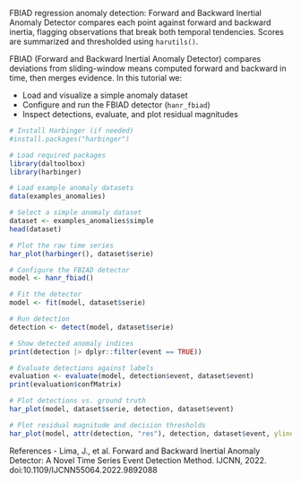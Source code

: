 FBIAD regression anomaly detection: Forward and Backward Inertial Anomaly Detector compares each point against forward and backward inertia, flagging observations that break both temporal tendencies. Scores are summarized and thresholded using `harutils()`.

FBIAD (Forward and Backward Inertial Anomaly Detector) compares deviations from sliding-window means computed forward and backward in time, then merges evidence. In this tutorial we:

- Load and visualize a simple anomaly dataset
- Configure and run the FBIAD detector (`hanr_fbiad`)
- Inspect detections, evaluate, and plot residual magnitudes

```r
# Install Harbinger (if needed)
#install.packages("harbinger")
```

```r
# Load required packages
library(daltoolbox)
library(harbinger) 
```

```r
# Load example anomaly datasets
data(examples_anomalies)
```

```r
# Select a simple anomaly dataset
dataset <- examples_anomalies$simple
head(dataset)
```

```r
# Plot the raw time series
har_plot(harbinger(), dataset$serie)
```

```r
# Configure the FBIAD detector
model <- hanr_fbiad()
```

```r
# Fit the detector
model <- fit(model, dataset$serie)
```

```r
# Run detection
detection <- detect(model, dataset$serie)
```

```r
# Show detected anomaly indices
print(detection |> dplyr::filter(event == TRUE))
```

```r
# Evaluate detections against labels
evaluation <- evaluate(model, detection$event, dataset$event)
print(evaluation$confMatrix)
```

```r
# Plot detections vs. ground truth
har_plot(model, dataset$serie, detection, dataset$event)
```

```r
# Plot residual magnitude and decision thresholds
har_plot(model, attr(detection, "res"), detection, dataset$event, yline = attr(detection, "threshold"))
```

References 
- Lima, J., et al. Forward and Backward Inertial Anomaly Detector: A Novel Time Series Event Detection Method. IJCNN, 2022. doi:10.1109/IJCNN55064.2022.9892088
